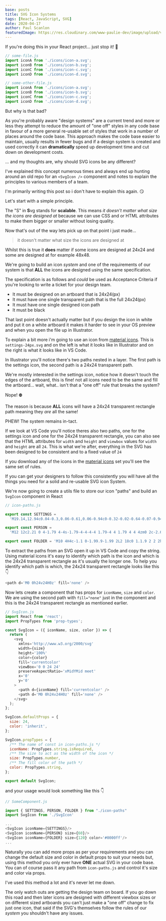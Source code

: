 ```yaml
---
base: posts
title: SVG Icon Systems
tags: [React, JavaScript, SVG]
date: 2020-04-17
author: Paul Scanlon
featuredImage: https://res.cloudinary.com/www-paulie-dev/image/upload/v1595915556/paulie.dev/2020/04/svg-icon-systems_e23nav.jpg
---
```


If you're doing this in your React project... just stop it! 🛑

```javascript
// some-file.js
import iconA from './icons/icon-a.svg';
import iconB from './icons/icon-b.svg';
import iconC from './icons/icon-c.svg';
import iconD from './icons/icon-d.svg';
```

```javascript
// some-other-file.js
import iconA from './icons/icon-a.svg';
import iconB from './icons/icon-b.svg';
import iconC from './icons/icon-c.svg';
import iconD from './icons/icon-d.svg';
```

But why is that bad?

As you're probably aware "design systems" are a current trend and more or less they attempt to reduce the amount of "one
off" styles in any code base in favour of a more general re-usable set of styles that work in a number of places around
the code base. This approach makes the code base easier to maintain, usually results in fewer bugs and if a design
system is created and used correctly it can **dramatically** speed up development time and cut down on development
costs.

... and my thoughts are, why should SVG icons be any different?

I've explained this concept numerous times and always end up hunting around an old repo for an `<SvgIcon />` component
and notes to explain the principles to various members of a team.

I'm primarily writing this post so i don't have to explain this again. 😏

Let's start with a simple principle.

The "S" in **S**vg stands for **scalable**. This means _it doesn't matter what size the icons are designed at_ because
we can use CSS and or HTML attributes to make them bigger or smaller without losing quality.

Now that's out of the way lets pick up on that point i just made...

> it doesn't matter what size the icons are designed at

Whilst this is true it **does** matter if some icons are designed at 24x24 and some are designed at for example 48x48.

We're going to build an icon _system_ and one of the requirements of our system is that **ALL** the icons are designed
using the same specification.

The specification is as follows and _could_ be used as Acceptance Criteria if you're looking to write a ticket for your
design team.

- It must be designed on an artboard that is 24x24(px)
- It must have one single transparent path that is the full 24x24(px)
- It must have one single designed icon path
- It must be black

That last point doesn't actually matter but if you design the icon in white and put it on a white artboard it makes it
harder to see in your OS preview and when you open the file up in Illustrator.

To explain a bit more i'm going to use an icon from
[material icons](https://material.io/resources/icons/?style=baseline). This is `settings-24px.svg` and on the left is
what it looks like in Illustrator and on the right is what it looks like in VS Code.

In Illustrator you'll notice there's two paths nested in a layer. The first path is the settings icon, the second path
is a 24x24 transparent path.

We're mostly interested in the settings icon, notice how it doesn't touch the edges of the artboard, this is fine! not
all icons need to be the same and fill the artboard... wait, what.. isn't that a "one off" rule that breaks the system?

Nope! ⛔

The reason is because **ALL** icons will have a 24x24 transparent rectangle path meaning they _are_ all the same!

PHEW! The system remains in-tact.

If we look at VS Code you'll notice theres also two paths, one for the settings icon and one for the 24x24 transparent
rectangle, you can also see that the HTML attributes for `width` and `height` and `viewbox` values for `width` and
`height` are all `24`. This is what we're after, everything in the SVG has been designed to be consistent and to a fixed
value of `24`

If you download any of the icons in the [material icons](https://material.io/resources/icons/?style=baseline) set you'll
see the same set of rules.

If you can get your designers to follow this consistently you will have all the things you need for a solid and
re-usable SVG icon System.

We're now going to create a utils file to store our icon "paths" and build an `SvgIcon` component in React

```javascript
// icon-paths.js

export const SETTINGS =
  'M19.14,12.94c0.04-0.3,0.06-0.61,0.06-0.94c0-0.32-0.02-0.64-0.07-0.94l2.03-1.58c0.18-0.14,0.23-0.41,0.12-0.61 l-1.92-3.32c-0.12-0.22-0.37-0.29-0.59-0.22l-2.39,0.96c-0.5-0.38-1.03-0.7-1.62-0.94L14.4,2.81c-0.04-0.24-0.24-0.41-0.48-0.41 h-3.84c-0.24,0-0.43,0.17-0.47,0.41L9.25,5.35C8.66,5.59,8.12,5.92,7.63,6.29L5.24,5.33c-0.22-0.08-0.47,0-0.59,0.22L2.74,8.87 C2.62,9.08,2.66,9.34,2.86,9.48l2.03,1.58C4.84,11.36,4.8,11.69,4.8,12s0.02,0.64,0.07,0.94l-2.03,1.58 c-0.18,0.14-0.23,0.41-0.12,0.61l1.92,3.32c0.12,0.22,0.37,0.29,0.59,0.22l2.39-0.96c0.5,0.38,1.03,0.7,1.62,0.94l0.36,2.54 c0.05,0.24,0.24,0.41,0.48,0.41h3.84c0.24,0,0.44-0.17,0.47-0.41l0.36-2.54c0.59-0.24,1.13-0.56,1.62-0.94l2.39,0.96 c0.22,0.08,0.47,0,0.59-0.22l1.92-3.32c0.12-0.22,0.07-0.47-0.12-0.61L19.14,12.94z M12,15.6c-1.98,0-3.6-1.62-3.6-3.6 s1.62-3.6,3.6-3.6s3.6,1.62,3.6,3.6S13.98,15.6,12,15.6z';

export const PERSON =
  'M12 12c2.21 0 4-1.79 4-4s-1.79-4-4-4-4 1.79-4 4 1.79 4 4 4zm0 2c-2.67 0-8 1.34-8 4v2h16v-2c0-2.66-5.33-4-8-4z';

export const FOLDER = 'M10 4H4c-1.1 0-1.99.9-1.99 2L2 18c0 1.1.9 2 2 2h16c1.1 0 2-.9 2-2V8c0-1.1-.9-2-2-2h-8l-2-2z';
```

To extract the paths from an SVG open it up in VS Code and copy the string. Using material icons it's easy to identify
which path is the icon and which is the 24x24 transparent rectangle as it's usually the longer one. To help you identify
which path is which, the 24x24 transparent rectangle looks like this 👇

```javascript
<path d='M0 0h24v24H0z' fill='none' />
```

Now lets create a component that has props for `iconName`, `size` and `color`. We are using the second path with
`fill="none"` just in the component and this is the 24x24 transparent rectangle as mentioned earlier.

```javascript
// SvgIcon.js
import React from 'react';
import PropTypes from 'prop-types';

const SvgIcon = ({ iconName, size, color }) => {
  return (
    <svg
      xmlns='http://www.w3.org/2000/svg'
      width={size}
      height='100%'
      color={color}
      fill='currentcolor'
      viewBox='0 0 24 24'
      preserveAspectRatio='xMidYMid meet'
      x='0'
      y='0'
    >
      <path d={iconName} fill='currentcolor' />
      <path d='M0 0h24v24H0z' fill='none' />
    </svg>
  );
};

SvgIcon.defaultProps = {
  size: 24,
  color: 'inherit',
};

SvgIcon.propTypes = {
  /** The name of const in icon-paths.js */
  iconName: PropTypes.string.isRequired,
  /** The size to act as the width of the icon */
  size: PropTypes.number,
  /** The fill color of the path */
  color: PropTypes.string,
};

export default SvgIcon;
```

and your usage would look something like this 👇

```javascript
// SomeComponent.js

import { SETTINGS, PERSON, FOLDER } from "./icon-paths"
import SvgIcon from './SvgIcon'

...
<SvgIcon iconName={SETTINGS}/>
<SvgIcon iconName={PERSON} size={60}/>
<SvgIcon iconName={FOLDER} size={120} color='#0000ff'/>
...

```

Naturally you can add more props as per your requirements and you can change the default size and color in default props
to suit your needs but, using this method you only ever have **ONE** actual SVG in your code base. You can of course
pass it any path from `icon-paths.js` and control it's size and color via props.

I've used this method a lot and it's never let me down.

The only watch outs are getting the design team on board. If you go down this road and then later icons are designed
with different viewbox sizes or on different sized artboards you can't just make a "one off" change to fix just one
icon, that said if the SVG's themselves follow the rules of our _system_ you shouldn't have any issues.
